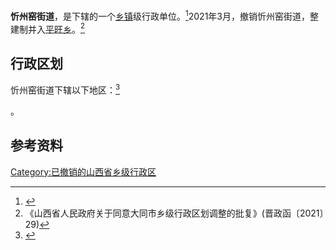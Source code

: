 {{中国乡级行政区|14/02/03/007/000
| 电话区号 = 352
}}

'''忻州窑街道'''，是{{PRC admin/fullname|14/02/03/007/000|3}}下辖的一个[[乡镇|乡镇]]级行政单位。<ref>{{PRC admin/ref sgc|{{PRC admin/parent|14/02/03/007/000}}}}</ref>2021年3月，撤销忻州窑街道，整建制并入[[平旺乡|平旺乡]]。<ref>《山西省人民政府关于同意大同市乡级行政区划调整的批复》(晋政函〔2021〕29)</ref>

== 行政区划 ==

忻州窑街道下辖以下地区：<ref>{{PRC admin/ref sgc|14/02/03/007/000}}</ref>

{{PRC admin/children|14/02/03/007/000}}。

== 参考资料 ==

{{reflist}}

{{PRC admin/navcat|14/02/03/007/000}}

[[Category:已撤销的山西省乡级行政区|Category:已撤销的山西省乡级行政区]]